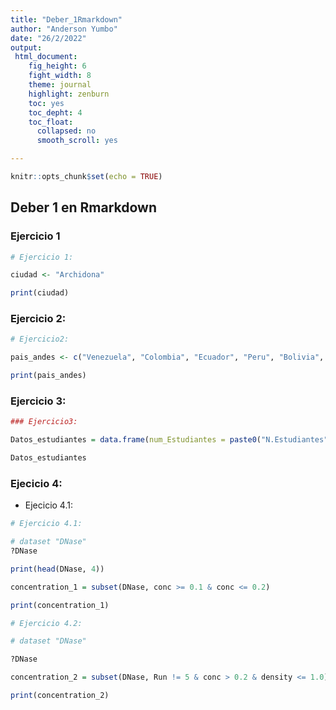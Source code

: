 ```yaml
---
title: "Deber_1Rmarkdown"
author: "Anderson Yumbo"
date: "26/2/2022"
output:
 html_document:
    fig_height: 6
    fight_width: 8
    theme: journal
    highlight: zenburn
    toc: yes
    toc_depht: 4
    toc_float:
      collapsed: no
      smooth_scroll: yes

---
```


```r
knitr::opts_chunk$set(echo = TRUE)
```


## Deber 1 en Rmarkdown
### Ejercicio 1

```r
# Ejercicio 1:

ciudad <- "Archidona"

print(ciudad)

```
### Ejercicio 2:


```r

# Ejercicio2:

pais_andes <- c("Venezuela", "Colombia", "Ecuador", "Peru", "Bolivia", "Argentina", "Chile")

print(pais_andes)

```
### Ejercicio 3:

```r

### Ejercicio3:

Datos_estudiantes = data.frame(num_Estudiantes = paste0("N.Estudiantes", 1:12), Nombre = c("Mariana", "Melanie", "Dominic", "Romel", "Jorge", "Klever", "Ronal", "Matias", "Jose", "Caroline", "Jose", "Isidro"), Apellido = c("Silva", "Reyes", "Pazmiño", "Alvarado", "Vargas", "Palacios", "Shiguango", "Torres", "Serrano", "Romero", "Bacquet", "Gonzales"), NOta = sample(1:10, 12, replace = TRUE), lista_estudiantes =sample(1:12, 12, replace = TRUE) )

Datos_estudiantes
```
### Ejecicio 4:

* Ejecicio 4.1:

```r

# Ejercicio 4.1:

# dataset "DNase"
?DNase

print(head(DNase, 4))

concentration_1 = subset(DNase, conc >= 0.1 & conc <= 0.2)

print(concentration_1)

```
```r

# Ejercicio 4.2:

# dataset "DNase"

?DNase

concentration_2 = subset(DNase, Run != 5 & conc > 0.2 & density <= 1.0)

print(concentration_2)

```